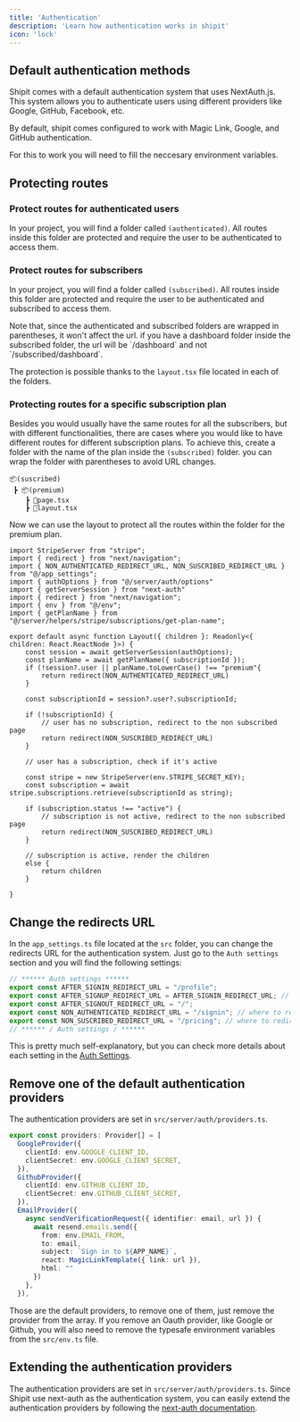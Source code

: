 ```yaml
---
title: 'Authentication'
description: 'Learn how authentication works in shipit'
icon: 'lock'
---
```


## Default authentication methods

Shipit comes with a default authentication system that uses NextAuth.js. 
This system allows you to authenticate users using different providers like Google, GitHub, Facebook, etc.

By default, shipit comes configured to work with Magic Link, Google, and GitHub authentication.

For this to work you will need to fill the neccesary environment variables.

## Protecting routes
### Protect routes for authenticated users
In your project, you will find a folder called `(authenticated)`. 
All routes inside this folder are protected and require the user to be authenticated to access them.

### Protect routes for subscribers
In your project, you will find a folder called `(subscribed)`.
All routes inside this folder are protected and require the user to be authenticated and subscribed to access them.

<Tip>
Note that, since the authenticated and subscribed folders are wrapped in parentheses, it won't affect the url.
if you have a dashboard folder inside the subscribed folder, the url will be `/dashboard` and not `/subscribed/dashboard`.
</Tip>

The protection is possible thanks to the `layout.tsx` file located in each of the folders.

### Protecting routes for a specific subscription plan
Besides you would usually have the same routes for all the subscribers, but with different functionalities,
there are cases where you would like to have different routes for different subscription plans.
To achieve this, create a folder with the name of the plan inside the `(subscribed)` folder.
you can wrap the folder with parentheses to avoid URL changes.

```
📦(suscribed)
 ┣ 📦(premium)
    ┣ 📜page.tsx
    ┣ 📜layout.tsx
```
Now we can use the layout to protect all the routes within the folder for the premium plan.


```tsx src/app/suscribed/premium/layout.tsx
import StripeServer from "stripe";
import { redirect } from "next/navigation";
import { NON_AUTHENTICATED_REDIRECT_URL, NON_SUSCRIBED_REDIRECT_URL } from "@/app_settings";
import { authOptions } from "@/server/auth/options"
import { getServerSession } from "next-auth"
import { redirect } from "next/navigation";
import { env } from "@/env";
import { getPlanName } from "@/server/helpers/stripe/subscriptions/get-plan-name";

export default async function Layout({ children }: Readonly<{ children: React.ReactNode }>) {
    const session = await getServerSession(authOptions);
    const planName = await getPlanName({ subscriptionId });
    if (!session?.user || planName.toLowerCase() !== "premium"{
        return redirect(NON_AUTHENTICATED_REDIRECT_URL)
    }

    const subscriptionId = session?.user?.subscriptionId;

    if (!subscriptionId) {
        // user has no subscription, redirect to the non subscribed page
        return redirect(NON_SUSCRIBED_REDIRECT_URL)
    }

    // user has a subscription, check if it's active

    const stripe = new StripeServer(env.STRIPE_SECRET_KEY);
    const subscription = await stripe.subscriptions.retrieve(subscriptionId as string);

    if (subscription.status !== "active") {
        // subscription is not active, redirect to the non subscribed page
        return redirect(NON_SUSCRIBED_REDIRECT_URL)
    }

    // subscription is active, render the children
    else {
        return children
    }

}

```


## Change the redirects URL
In the `app_settings.ts` file located at the `src` folder, you can change the redirects URL for the authentication system.
Just go to the `Auth settings` section and you will find the following settings:

```ts src/app_settings.ts
// ****** Auth settings ******
export const AFTER_SIGNIN_REDIRECT_URL = "/profile";
export const AFTER_SIGNUP_REDIRECT_URL = AFTER_SIGNIN_REDIRECT_URL; // or "/onboarding", etc.
export const AFTER_SIGNOUT_REDIRECT_URL = "/";
export const NON_AUTHENTICATED_REDIRECT_URL = "/signin"; // where to redirect if the user is not authenticated and tries to access a page that requires authentication
export const NON_SUSCRIBED_REDIRECT_URL = "/pricing"; // where to redirect if the user is authenticated but is not subscribed
// ****** / Auth settings / ******
```

This is pretty much self-explanatory, but you can check more details about each setting in the [Auth Settings](/core/settings#auth-settings).

## Remove one of the default authentication providers
The authentication providers are set in `src/server/auth/providers.ts`.

```ts src/server/auth/providers.ts
export const providers: Provider[] = [
  GoogleProvider({
    clientId: env.GOOGLE_CLIENT_ID,
    clientSecret: env.GOOGLE_CLIENT_SECRET,
  }),
  GithubProvider({
    clientId: env.GITHUB_CLIENT_ID,
    clientSecret: env.GITHUB_CLIENT_SECRET,
  }),
  EmailProvider({
    async sendVerificationRequest({ identifier: email, url }) {
      await resend.emails.send({
        from: env.EMAIL_FROM,
        to: email,
        subject: `Sign in to ${APP_NAME}`,
        react: MagicLinkTemplate({ link: url }),
        html: ""
      })
    },
  }),
```
Those are the default providers, to remove one of them, just remove the provider from the array.
If you remove an Oauth provider, like Google or Github, 
you will also need to remove the typesafe environment variables from the `src/env.ts` file.



## Extending the authentication providers
The authentication providers are set in `src/server/auth/providers.ts`.
Since Shipit use next-auth as the authentication system, 
you can easily extend the authentication providers by following the [next-auth documentation](https://next-auth.js.org/providers).